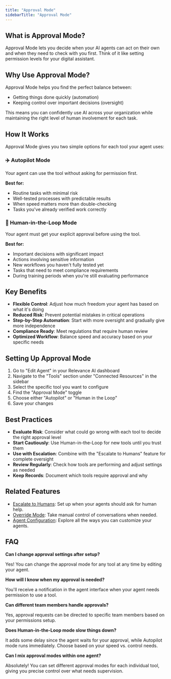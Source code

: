 ```yaml
---
title: "Approval Mode"
sidebarTitle: "Approval Mode"
---
```


## What is Approval Mode?

Approval Mode lets you decide when your AI agents can act on their own and when they need to check with you first. Think of it like setting permission levels for your digital assistant.

## Why Use Approval Mode?

Approval Mode helps you find the perfect balance between:

- Getting things done quickly (automation)
- Keeping control over important decisions (oversight)

This means you can confidently use AI across your organization while maintaining the right level of human involvement for each task.

## How It Works

Approval Mode gives you two simple options for each tool your agent uses:

### ✈️ Autopilot Mode

Your agent can use the tool without asking for permission first.

**Best for:**

- Routine tasks with minimal risk
- Well-tested processes with predictable results
- When speed matters more than double-checking
- Tasks you've already verified work correctly

### 👤 Human-in-the-Loop Mode

Your agent must get your explicit approval before using the tool.

**Best for:**

- Important decisions with significant impact
- Actions involving sensitive information
- New workflows you haven't fully tested yet
- Tasks that need to meet compliance requirements
- During training periods when you're still evaluating performance

## Key Benefits

- **Flexible Control**: Adjust how much freedom your agent has based on what it's doing
- **Reduced Risk**: Prevent potential mistakes in critical operations
- **Step-by-Step Automation**: Start with more oversight and gradually give more independence
- **Compliance Ready**: Meet regulations that require human review
- **Optimized Workflow**: Balance speed and accuracy based on your specific needs

## Setting Up Approval Mode

1. Go to "Edit Agent" in your Relevance AI dashboard
2. Navigate to the "Tools" section under "Connected Resources" in the sidebar
3. Select the specific tool you want to configure
4. Find the "Approval Mode" toggle
5. Choose either "Autopilot" or "Human in the Loop"
6. Save your changes

## Best Practices

- **Evaluate Risk**: Consider what could go wrong with each tool to decide the right approval level
- **Start Cautiously**: Use Human-in-the-Loop for new tools until you trust them
- **Use with Escalation**: Combine with the "Escalate to Humans" feature for complete oversight
- **Review Regularly**: Check how tools are performing and adjust settings as needed
- **Keep Records**: Document which tools require approval and why

## Related Features

- [Escalate to Humans](https://relevanceai.com/docs/agent/customise-agent/escalate): Set up when your agents should ask for human help.
- [Override Mode](https://relevanceai.com/docs/agent/customise-agent/override-mode): Take manual control of conversations when needed.
- [Agent Configuration](https://relevanceai.com/docs/agent/agent-configuration): Explore all the ways you can customize your agents.

## FAQ

**Can I change approval settings after setup?**

Yes! You can change the approval mode for any tool at any time by editing your agent.

**How will I know when my approval is needed?**

You'll receive a notification in the agent interface when your agent needs permission to use a tool.

**Can different team members handle approvals?**

Yes, approval requests can be directed to specific team members based on your permissions setup.

**Does Human-in-the-Loop mode slow things down?**

It adds some delay since the agent waits for your approval, while Autopilot mode runs immediately. Choose based on your speed vs. control needs.

**Can I mix approval modes within one agent?**

Absolutely! You can set different approval modes for each individual tool, giving you precise control over what needs supervision.